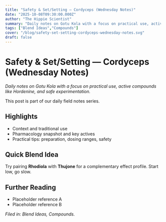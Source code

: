 ```yaml
---
title: "Safety & Set/Setting — Cordyceps (Wednesday Notes)"
date: "2025-10-08T09:30:00.000Z"
author: "The Hippie Scientist"
summary: "Daily notes on Gotu Kola with a focus on practical use, active compounds like Hordenine, and safe experimentation."
tags: ["Blend Ideas","Compounds"]
cover: "/blog/safety-set-setting-cordyceps-wednesday-notes.svg"
draft: false
---
```



# Safety & Set/Setting — Cordyceps (Wednesday Notes)

_Daily notes on Gotu Kola with a focus on practical use, active compounds like Hordenine, and safe experimentation._

<Callout emoji="🌿">This post is part of our daily field notes series.</Callout>

## Highlights

- Context and traditional use
- Pharmacology snapshot and key actives
- Practical tips: preparation, dosing ranges, safety

## Quick Blend Idea

Try pairing **Rhodiola** with **Thujone** for a complementary effect profile. Start low, go slow.

## Further Reading

- Placeholder reference A
- Placeholder reference B

*Filed in: Blend Ideas, Compounds.*
